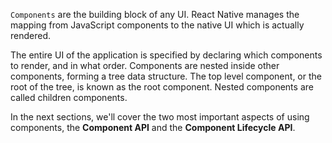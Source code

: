 

`Components` are the building block of any UI. React Native manages the mapping from JavaScript components to the native UI which is actually rendered.

The entire UI of the application is specified by declaring which components to render, and in what order. Components are nested inside other components, forming a tree data structure. The top level component, or the root of the tree, is known as the root component. Nested components are called children components.

In the next sections, we'll cover the two most important aspects of using components, the <b>Component API</b> and the <b>Component Lifecycle API</b>.
